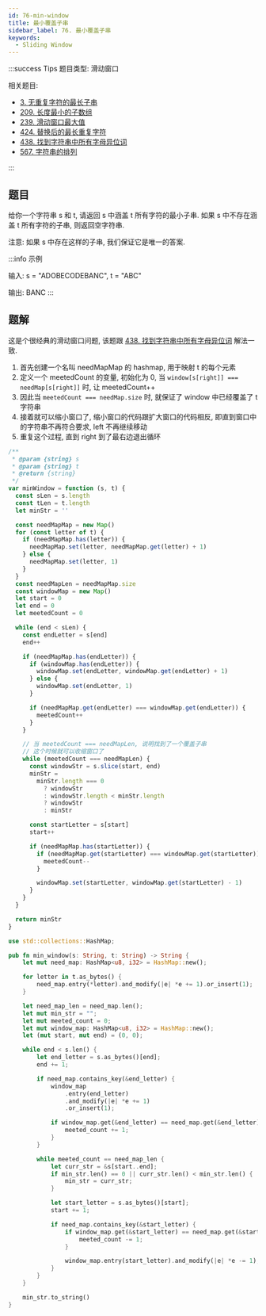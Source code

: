 ```yaml
---
id: 76-min-window
title: 最小覆盖子串
sidebar_label: 76. 最小覆盖子串
keywords:
  - Sliding Window
---
```


:::success Tips
题目类型: 滑动窗口

相关题目:

- [3. 无重复字符的最长子串](/leetcode/medium/3-length-of-longest-substring)
- [209. 长度最小的子数组](/leetcode/medium/209-min-sub-array-len)
- [239. 滑动窗口最大值](/leetcode/hard/239-max-sliding-window)
- [424. 替换后的最长重复字符](/leetcode/medium/424-character-replacement)
- [438. 找到字符串中所有字母异位词](/leetcode/medium/438-find-anagrams)
- [567. 字符串的排列](/leetcode/medium/567-check-inclusion)

:::

## 题目

给你一个字符串 s 和 t, 请返回 s 中涵盖 t 所有字符的最小子串. 如果 s 中不存在涵盖 t 所有字符的子串, 则返回空字符串.

注意: 如果 s 中存在这样的子串, 我们保证它是唯一的答案.

:::info 示例

输入: s = "ADOBECODEBANC", t = "ABC"

输出: BANC
:::

## 题解

这是个很经典的滑动窗口问题, 该题跟 [438. 找到字符串中所有字母异位词](/leetcode/medium/438-find-anagrams) 解法一致.

1. 首先创建一个名叫 needMapMap 的 hashmap, 用于映射 t 的每个元素
2. 定义一个 meetedCount 的变量, 初始化为 0, 当 `window[s[right]] === needMap[s[right]]` 时, 让 meetedCount++
3. 因此当 `meetedCount === needMap.size` 时, 就保证了 window 中已经覆盖了 t 字符串
4. 接着就可以缩小窗口了, 缩小窗口的代码跟扩大窗口的代码相反, 即直到窗口中的字符串不再符合要求, left 不再继续移动
5. 重复这个过程, 直到 right 到了最右边退出循环


<Tabs>
  <TabItem value="JavaScript" label="JavaScript" default>

```ts
/**
 * @param {string} s
 * @param {string} t
 * @return {string}
 */
var minWindow = function (s, t) {
  const sLen = s.length
  const tLen = t.length
  let minStr = ''

  const needMapMap = new Map()
  for (const letter of t) {
    if (needMapMap.has(letter)) {
      needMapMap.set(letter, needMapMap.get(letter) + 1)
    } else {
      needMapMap.set(letter, 1)
    }
  }
  const needMapLen = needMapMap.size
  const windowMap = new Map()
  let start = 0
  let end = 0
  let meetedCount = 0

  while (end < sLen) {
    const endLetter = s[end]
    end++

    if (needMapMap.has(endLetter)) {
      if (windowMap.has(endLetter)) {
        windowMap.set(endLetter, windowMap.get(endLetter) + 1)
      } else {
        windowMap.set(endLetter, 1)
      }

      if (needMapMap.get(endLetter) === windowMap.get(endLetter)) {
        meetedCount++
      }
    }

    // 当 meetedCount === needMapLen, 说明找到了一个覆盖子串
    // 这个时候就可以收缩窗口了
    while (meetedCount === needMapLen) {
      const windowStr = s.slice(start, end)
      minStr =
        minStr.length === 0
          ? windowStr
          : windowStr.length < minStr.length
          ? windowStr
          : minStr

      const startLetter = s[start]
      start++

      if (needMapMap.has(startLetter)) {
        if (needMapMap.get(startLetter) === windowMap.get(startLetter)) {
          meetedCount--
        }

        windowMap.set(startLetter, windowMap.get(startLetter) - 1)
      }
    }
  }

  return minStr
}
```

</TabItem>
<TabItem value="Rust" label="Rust">

```rust
use std::collections::HashMap;

pub fn min_window(s: String, t: String) -> String {
    let mut need_map: HashMap<u8, i32> = HashMap::new();

    for letter in t.as_bytes() {
        need_map.entry(*letter).and_modify(|e| *e += 1).or_insert(1);
    }

    let need_map_len = need_map.len();
    let mut min_str = "";
    let mut meeted_count = 0;
    let mut window_map: HashMap<u8, i32> = HashMap::new();
    let (mut start, mut end) = (0, 0);

    while end < s.len() {
        let end_letter = s.as_bytes()[end];
        end += 1;

        if need_map.contains_key(&end_letter) {
            window_map
                .entry(end_letter)
                .and_modify(|e| *e += 1)
                .or_insert(1);

            if window_map.get(&end_letter) == need_map.get(&end_letter) {
                meeted_count += 1;
            }
        }

        while meeted_count == need_map_len {
            let curr_str = &s[start..end];
            if min_str.len() == 0 || curr_str.len() < min_str.len() {
                min_str = curr_str;
            }

            let start_letter = s.as_bytes()[start];
            start += 1;

            if need_map.contains_key(&start_letter) {
                if window_map.get(&start_letter) == need_map.get(&start_letter) {
                    meeted_count -= 1;
                }

                window_map.entry(start_letter).and_modify(|e| *e -= 1);
            }
        }
    }

    min_str.to_string()
}
```

</TabItem>
</Tabs>
